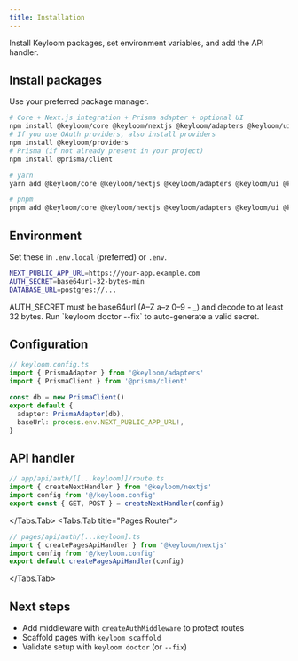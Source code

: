 ```yaml
---
title: Installation
---
```


Install Keyloom packages, set environment variables, and add the API handler.

## Install packages

Use your preferred package manager.

```bash
# Core + Next.js integration + Prisma adapter + optional UI
npm install @keyloom/core @keyloom/nextjs @keyloom/adapters @keyloom/ui
# If you use OAuth providers, also install providers
npm install @keyloom/providers
# Prisma (if not already present in your project)
npm install @prisma/client
```

```bash
# yarn
yarn add @keyloom/core @keyloom/nextjs @keyloom/adapters @keyloom/ui @keyloom/providers @prisma/client
```

```bash
# pnpm
pnpm add @keyloom/core @keyloom/nextjs @keyloom/adapters @keyloom/ui @keyloom/providers @prisma/client
```

## Environment

Set these in `.env.local` (preferred) or `.env`.

```bash
NEXT_PUBLIC_APP_URL=https://your-app.example.com
AUTH_SECRET=base64url-32-bytes-min
DATABASE_URL=postgres://...
```

<Callout>
AUTH_SECRET must be base64url (A–Z a–z 0–9 - _) and decode to at least 32 bytes. Run `keyloom doctor --fix` to auto-generate a valid secret.
</Callout>

## Configuration

```ts
// keyloom.config.ts
import { PrismaAdapter } from '@keyloom/adapters'
import { PrismaClient } from '@prisma/client'

const db = new PrismaClient()
export default {
  adapter: PrismaAdapter(db),
  baseUrl: process.env.NEXT_PUBLIC_APP_URL!,
}
```

## API handler

<Tabs>
<Tabs.Tab title="App Router">

```ts
// app/api/auth/[[...keyloom]]/route.ts
import { createNextHandler } from '@keyloom/nextjs'
import config from '@/keyloom.config'
export const { GET, POST } = createNextHandler(config)
```

</Tabs.Tab>
<Tabs.Tab title="Pages Router">

```ts
// pages/api/auth/[...keyloom].ts
import { createPagesApiHandler } from '@keyloom/nextjs'
import config from '@/keyloom.config'
export default createPagesApiHandler(config)
```

</Tabs.Tab>
</Tabs>

## Next steps

- Add middleware with `createAuthMiddleware` to protect routes
- Scaffold pages with `keyloom scaffold`
- Validate setup with `keyloom doctor` (or `--fix`)

